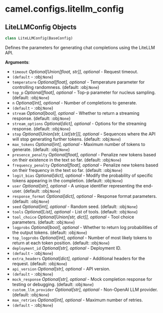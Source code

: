 <a id="camel.configs.litellm_config"></a>

# camel.configs.litellm\_config

<a id="camel.configs.litellm_config.LiteLLMConfig"></a>

## LiteLLMConfig Objects

```python
class LiteLLMConfig(BaseConfig)
```

Defines the parameters for generating chat completions using the
LiteLLM API.

**Arguments**:

- `timeout` _Optional[Union[float, str]], optional_ - Request timeout.
- `(default` - :obj:`None`)
- `temperature` _Optional[float], optional_ - Temperature parameter for
  controlling randomness. (default: :obj:`None`)
- `top_p` _Optional[float], optional_ - Top-p parameter for nucleus
  sampling. (default: :obj:`None`)
- `n` _Optional[int], optional_ - Number of completions to generate.
- `(default` - :obj:`None`)
- `stream` _Optional[bool], optional_ - Whether to return a streaming
  response. (default: :obj:`None`)
- `stream_options` _Optional[dict], optional_ - Options for the streaming
  response. (default: :obj:`None`)
- `stop` _Optional[Union[str, List[str]]], optional_ - Sequences where the
  API will stop generating further tokens. (default: :obj:`None`)
- `max_tokens` _Optional[int], optional_ - Maximum number of tokens to
  generate. (default: :obj:`None`)
- `presence_penalty` _Optional[float], optional_ - Penalize new tokens
  based on their existence in the text so far. (default: :obj:`None`)
- `frequency_penalty` _Optional[float], optional_ - Penalize new tokens
  based on their frequency in the text so far. (default: :obj:`None`)
- `logit_bias` _Optional[dict], optional_ - Modify the probability of
  specific tokens appearing in the completion. (default: :obj:`None`)
- `user` _Optional[str], optional_ - A unique identifier representing the
  end-user. (default: :obj:`None`)
- `response_format` _Optional[dict], optional_ - Response format
  parameters. (default: :obj:`None`)
- `seed` _Optional[int], optional_ - Random seed. (default: :obj:`None`)
- `tools` _Optional[List], optional_ - List of tools. (default: :obj:`None`)
- `tool_choice` _Optional[Union[str, dict]], optional_ - Tool choice
  parameters. (default: :obj:`None`)
- `logprobs` _Optional[bool], optional_ - Whether to return log
  probabilities of the output tokens. (default: :obj:`None`)
- `top_logprobs` _Optional[int], optional_ - Number of most likely tokens
  to return at each token position. (default: :obj:`None`)
- `deployment_id` _Optional[str], optional_ - Deployment ID.
- `(default` - :obj:`None`)
- `extra_headers` _Optional[dict], optional_ - Additional headers for the
  request. (default: :obj:`None`)
- `api_version` _Optional[str], optional_ - API version.
- `(default` - :obj:`None`)
- `mock_response` _Optional[str], optional_ - Mock completion response for
  testing or debugging. (default: :obj:`None`)
- `custom_llm_provider` _Optional[str], optional_ - Non-OpenAI LLM
  provider. (default: :obj:`None`)
- `max_retries` _Optional[int], optional_ - Maximum number of retries.
- `(default` - :obj:`None`)

